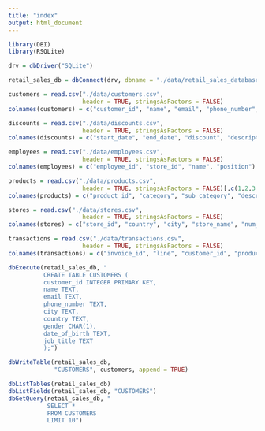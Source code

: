 ```yaml
---
title: "index"
output: html_document
---
```


```r
library(DBI)
library(RSQLite)
```


```r
drv = dbDriver("SQLite")

retail_sales_db = dbConnect(drv, dbname = "./data/retail_sales_database.sqlite")

```

```r
customers = read.csv("./data/customers.csv",
                     header = TRUE, stringsAsFactors = FALSE)
colnames(customers) = c("customer_id", "name", "email", "phone_number", "city", "country", "gender", "date_of_birth", "job_title")
```

```r
discounts = read.csv("./data/discounts.csv",
                     header = TRUE, stringsAsFactors = FALSE)
colnames(discounts) = c("start_date", "end_date", "discount", "description", "category", "sub_category")
```

```r

employees = read.csv("./data/employees.csv",
                     header = TRUE, stringsAsFactors = FALSE)
colnames(employees) = c("employee_id", "store_id", "name", "position")
```

```r
products = read.csv("./data/products.csv",
                     header = TRUE, stringsAsFactors = FALSE)[,c(1,2,3,8,10,11,12)]
colnames(products) = c("product_id", "category", "sub_category", "description", "color", "sizes", "production_cost")
```

```r
stores = read.csv("./data/stores.csv",
                     header = TRUE, stringsAsFactors = FALSE)
colnames(stores) = c("store_id", "country", "city", "store_name", "num_of_employees", "zip_code", "latitude", "longitude")
```

```r
transactions = read.csv("./data/transactions.csv",
                     header = TRUE, stringsAsFactors = FALSE)
colnames(transactions) = c("invoice_id", "line", "customer_id", "product_id", "size", "color", "unit_price", "quantity", "date", "discount", "line_total", "store_id", "employee_id", "currency", "currency_symbol", "sku", "transaction_type", "payement_method", "invoice_total")
```


```r

dbExecute(retail_sales_db, "
          CREATE TABLE CUSTOMERS (
          customer_id INTEGER PRIMARY KEY,
          name TEXT,
          email TEXT,
          phone_number TEXT,
          city TEXT,
          country TEXT,
          gender CHAR(1),
          date_of_birth TEXT,
          job_title TEXT
          );")

dbWriteTable(retail_sales_db, 
             "CUSTOMERS", customers, append = TRUE)

```

```r
dbListTables(retail_sales_db)
dbListFields(retail_sales_db, "CUSTOMERS")
dbGetQuery(retail_sales_db, "
           SELECT *
           FROM CUSTOMERS
           LIMIT 10")
```


